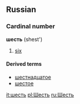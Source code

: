 ==Russian==
===Cardinal number===
'''шесть''' (shest')

# [[six]]

====Derived terms====
*[[шестнадцатое]]
*[[шестое]]

[[it:шесть]]
[[pl:Шесть]]
[[ru:Шесть]]